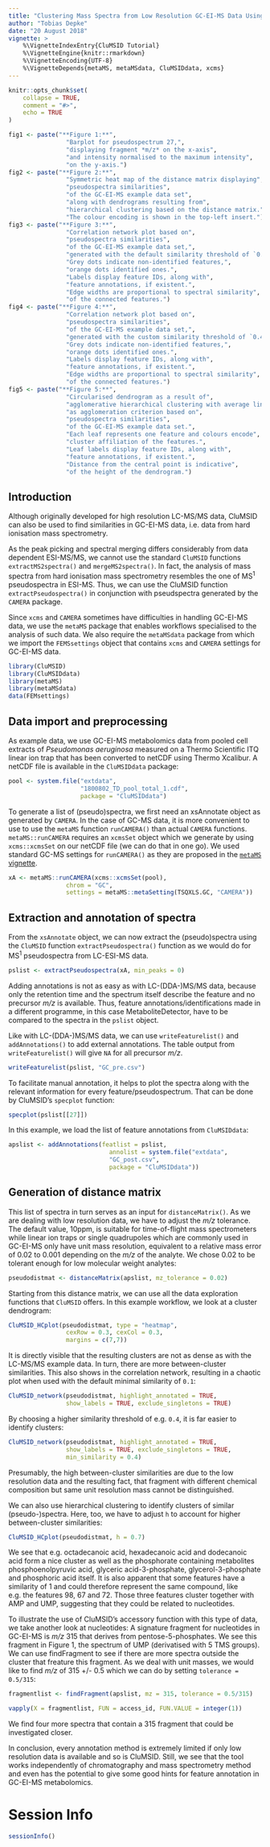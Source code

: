 ```yaml
---
title: "Clustering Mass Spectra from Low Resolution GC-EI-MS Data Using CluMSID"
author: "Tobias Depke"
date: "20 August 2018"
vignette: >
    %\VignetteIndexEntry{CluMSID Tutorial}
    %\VignetteEngine{knitr::rmarkdown}
    %\VignetteEncoding{UTF-8}
    %\VignetteDepends{metaMS, metaMSdata, CluMSIDdata, xcms}
---
```


```r
knitr::opts_chunk$set(
    collapse = TRUE,
    comment = "#>",
    echo = TRUE
)
```

<style>
p.caption {
    font-size: 80%;
    text-align: left;
}
</style>

```r
fig1 <- paste("**Figure 1:**",
                "Barplot for pseudospectrum 27,",
                "displaying fragment *m/z* on the x-axis",
                "and intensity normalised to the maximum intensity",
                "on the y-axis.")
fig2 <- paste("**Figure 2:**",
                "Symmetric heat map of the distance matrix displaying",
                "pseudospectra similarities",
                "of the GC-EI-MS example data set",
                "along with dendrograms resulting from",
                "hierarchical clustering based on the distance matrix.",
                "The colour encoding is shown in the top-left insert.")
fig3 <- paste("**Figure 3:**",
                "Correlation network plot based on",
                "pseudospectra similarities",
                "of the GC-EI-MS example data set,",
                "generated with the default similarity threshold of `0.1`.",
                "Grey dots indicate non-identified features,",
                "orange dots identified ones.",
                "Labels display feature IDs, along with",
                "feature annotations, if existent.",
                "Edge widths are proportional to spectral similarity",
                "of the connected features.")
fig4 <- paste("**Figure 4:**",
                "Correlation network plot based on",
                "pseudospectra similarities",
                "of the GC-EI-MS example data set,",
                "generated with the custom similarity threshold of `0.4`.",
                "Grey dots indicate non-identified features,",
                "orange dots identified ones.",
                "Labels display feature IDs, along with",
                "feature annotations, if existent.",
                "Edge widths are proportional to spectral similarity",
                "of the connected features.")
fig5 <- paste("**Figure 5:**",
                "Circularised dendrogram as a result of",
                "agglomerative hierarchical clustering with average linkage",
                "as agglomeration criterion based on",
                "pseudospectra similarities",
                "of the GC-EI-MS example data set.",
                "Each leaf represents one feature and colours encode",
                "cluster affiliation of the features.",
                "Leaf labels display feature IDs, along with",
                "feature annotations, if existent.",
                "Distance from the central point is indicative",
                "of the height of the dendrogram.")
```

## Introduction

Although originally developed for high resolution LC-MS/MS data, 
CluMSID can also be used to find similarities in GC-EI-MS data, 
i.e. data from hard ionisation mass spectrometry.

As the peak picking and spectral merging differs considerably 
from data dependent ESI-MS/MS, we cannot use the standard `CluMSID` functions 
`extractMS2spectra()` and `mergeMS2spectra()`. 
In fact, the analysis of mass spectra from hard ionisation mass spectrometry 
resembles the one of MS^1^ pseudospectra in ESI-MS. 
Thus, we can use the CluMSID function `extractPseudospectra()` 
in conjunction with pseudspectra generated by the `CAMERA` package.

Since `xcms` and `CAMERA` sometimes have difficulties in handling 
GC-EI-MS data, we use the `metaMS` package that enables workflows 
specialised to the analysis of such data. We also require the `metaMSdata` 
package from which we import the `FEMSsettings` object that contains `xcms` 
and `CAMERA` settings for GC-EI-MS data.

```r
library(CluMSID)
library(CluMSIDdata)
library(metaMS)
library(metaMSdata)
data(FEMsettings)
```

## Data import and preprocessing

As example data, we use GC-EI-MS metabolomics data from pooled cell extracts 
of *Pseudomonas aeruginosa* measured on a Thermo Scientific ITQ 
linear ion trap that has been converted to netCDF using Thermo Xcalibur. 
A netCDF file is available in the `CluMSIDdata` package:

```r
pool <- system.file("extdata", 
                    "1800802_TD_pool_total_1.cdf", 
                    package = "CluMSIDdata")
```

To generate a list of (pseudo)spectra, we first need an xsAnnotate object 
as generated by `CAMERA`. In the case of GC-MS data, it is more convenient 
to use to use the `metaMS` function `runCAMERA()` than actual `CAMERA` 
functions. `metaMS::runCAMERA` requires an `xcmsSet` object which we generate 
by using `xcms::xcmsSet` on our netCDF file (we can do that in one go). 
We used standard GC-MS settings for `runCAMERA()` as they are proposed in the 
[`metaMS` vignette](https://rdrr.io/bioc/metaMS/f/inst/doc/runGC.pdf).

```r
xA <- metaMS::runCAMERA(xcms::xcmsSet(pool), 
                chrom = "GC", 
                settings = metaMS::metaSetting(TSQXLS.GC, "CAMERA"))
```

## Extraction and annotation of spectra

From the `xsAnnotate` object, we can now extract the (pseudo)spectra 
using the `CluMSID` function `extractPseudospectra()` function 
as we would do for MS^1^ pseudospectra from LC-ESI-MS data.

```r
pslist <- extractPseudospectra(xA, min_peaks = 0)
```

Adding annotations is not as easy as with LC-(DDA-)MS/MS data, 
because only the retention time and the spectrum itself describe the feature 
and no precursor *m/z* is available. Thus, feature annotations/identifications 
made in a different programme, in this case MetaboliteDetector, 
have to be compared to the spectra in the `pslist` object.

Like with LC-(DDA-)MS/MS data, we can use `writeFeaturelist()` and 
`addAnnotations()` to add external annotations. 
The table output from `writeFeaturelist()` will give `NA` 
for all precursor *m/z*.

```r
writeFeaturelist(pslist, "GC_pre.csv")
```

To facilitate manual annotation, it helps to plot the spectra 
along with the relevant information for every feature/pseudospectrum. 
That can be done by CluMSID's `specplot` function:

```r
specplot(pslist[[27]])
```

In this example, we load the list of feature annotations from `CluMSIDdata`:

```r
apslist <- addAnnotations(featlist = pslist, 
                            annolist = system.file("extdata", 
                            "GC_post.csv", 
                            package = "CluMSIDdata"))
```

## Generation of distance matrix

This list of spectra in turn serves as an input for `distanceMatrix()`. 
As we are dealing with low resolution data, we have to adjust the 
*m/z* tolerance. The default value, 10ppm, is suitable for time-of-flight 
mass spectrometers while linear ion traps or single quadrupoles which are 
commonly used in GC-EI-MS only have unit mass resolution, equivalent to 
a relative mass error of 0.02 to 0.001 depending on the *m/z* of the analyte. 
We chose 0.02 to be tolerant enough for low molecular weight analytes:

```r
pseudodistmat <- distanceMatrix(apslist, mz_tolerance = 0.02)
```

Starting from this distance matrix, we can use all the data exploration 
functions that `CluMSID` offers. In this example workflow, 
we look at a cluster dendrogram:

```r
CluMSID_HCplot(pseudodistmat, type = "heatmap",
                cexRow = 0.3, cexCol = 0.3,
                margins = c(7,7))
```

It is directly visible that the resulting clusters are not as dense as with the
LC-MS/MS example data. In turn, there are more between-cluster similarities.
This also shows in the correlation network, resulting in a chaotic plot
when used with the default minimal similarity of `0.1`:

```r
CluMSID_network(pseudodistmat, highlight_annotated = TRUE, 
                show_labels = TRUE, exclude_singletons = TRUE)
```

By choosing a higher similarity threshold of e.g. `0.4`, it is far easier
to identify clusters:

```r
CluMSID_network(pseudodistmat, highlight_annotated = TRUE, 
                show_labels = TRUE, exclude_singletons = TRUE,
                min_similarity = 0.4)
```

Presumably, the high between-cluster similarities are due to the low resolution
data and the resulting fact, that fragment with different chemical composition
but same unit resolution mass cannot be distinguished.

We can also use hierarchical clustering to identify clusters of similar
(pseudo-)spectra. Here, too, we have to adjust `h` to account for
higher between-cluster similarities:

```r
CluMSID_HCplot(pseudodistmat, h = 0.7)
```

We see that e.g. octadecanoic acid, hexadecanoic acid and dodecanoic acid
form a nice cluster as well as the phosphorate containing metabolites
phosphoenolpyruvic acid, glyceric acid-3-phosphate, glycerol-3-phosphate 
and phosphoric acid itself. It is also apparent that some features have
a similarity of 1 and could therefore represent the same compound, like
e.g. the features 98, 67 and 72. Those three features cluster together
with AMP and UMP, suggesting that they could be related to nucleotides.

To illustrate the use of CluMSID's accessory function with this
type of data, we take another look at nucleotides:
A signature fragment for nucleotides in GC-EI-MS is *m/z* 315 that derives
from pentose-5-phosphates. We see this fragment in Figure 1, the spectrum
of UMP (derivatised with 5 TMS groups). We can use findFragment to see
if there are more spectra outside the cluster that freature this fragment.
As we deal with unit masses, we would like to find *m/z* of 315 +/- 0.5
which we can do by setting `tolerance = 0.5/315`:

```r
fragmentlist <- findFragment(apslist, mz = 315, tolerance = 0.5/315)

vapply(X = fragmentlist, FUN = access_id, FUN.VALUE = integer(1))
```

We find four more spectra that contain a 315 fragment that could be 
investigated closer.

In conclusion, every annotation method is extremely limited if only low 
resolution data is available and so is CluMSID. Still, we see that the tool
works independently of chromatography and mass spectrometry method
and even has the potential to give some good hints for feature annotation
in GC-EI-MS metabolomics.

# Session Info
```r
sessionInfo()
```
